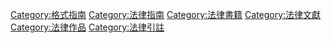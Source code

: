 [[Category:格式指南|Category:格式指南]]
[[Category:法律指南|Category:法律指南]]
[[Category:法律書籍|Category:法律書籍]]
[[Category:法律文獻|Category:法律文獻]]
[[Category:法律作品|Category:法律作品]]
[[Category:法律引註|Category:法律引註]]